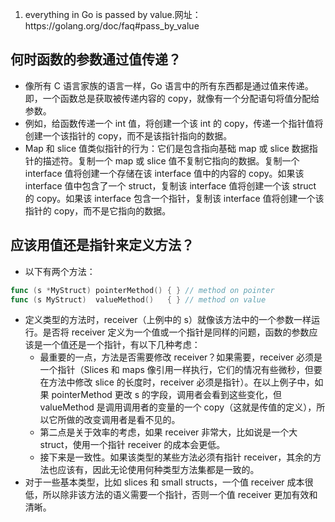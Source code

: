 # everything in Go is passed by value.网址：https://golang.org/doc/faq#pass_by_value

==何时函数的参数通过值传递？==
* 像所有 C 语言家族的语言一样，Go 语言中的所有东西都是通过值来传递。即，一个函数总是获取被传递内容的 copy，就像有一个分配语句将值分配给参数。
* 例如，给函数传递一个 int 值，将创建一个该 int 的 copy，传递一个指针值将创建一个该指针的 copy，而不是该指针指向的数据。
* Map 和 slice 值类似指针的行为：它们是包含指向基础 map 或 slice 数据指针的描述符。复制一个 map 或 slice 值不复制它指向的数据。复制一个 interface 值将创建一个存储在该 interface 值中的内容的 copy。如果该 interface 值中包含了一个 struct，复制该 interface 值将创建一个该 struct 的 copy。如果该 interface 包含一个指针，复制该 interface 值将创建一个该 指针的 copy，而不是它指向的数据。

==应该用值还是指针来定义方法？==
* 以下有两个方法：
<source lang='go'>
func (s *MyStruct) pointerMethod() { } // method on pointer
func (s MyStruct)  valueMethod()   { } // method on value
</source>
* 定义类型的方法时，receiver（上例中的 s）就像该方法中的一个参数一样运行。是否将 receiver 定义为一个值或一个指针是同样的问题，函数的参数应该是一个值还是一个指针，有以下几种考虑：
** 最重要的一点，方法是否需要修改 receiver？如果需要，receiver 必须是一个指针（Slices 和 maps 像引用一样执行，它们的情况有些微秒，但要在方法中修改 slice 的长度时，receiver 必须是指针）。在以上例子中，如果 pointerMethod 更改 s 的字段，调用者会看到这些变化，但 valueMethod 是调用调用者的变量的一个 copy（这就是传值的定义），所以它所做的改变调用者是看不见的。
** 第二点是关于效率的考虑，如果 receiver 非常大，比如说是一个大 struct，使用一个指针 receiver 的成本会更低。
** 接下来是一致性。如果该类型的某些方法必须有指针 receiver，其余的方法也应该有，因此无论使用何种类型方法集都是一致的。
* 对于一些基本类型，比如 slices 和 small structs，一个值 receiver 成本很低，所以除非该方法的语义需要一个指针，否则一个值 receiver 更加有效和清晰。